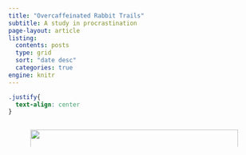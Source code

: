 ```yaml
---
title: "Overcaffeinated Rabbit Trails"
subtitle: A study in procrastination
page-layout: article
listing:
  contents: posts
  type: grid
  sort: "date desc"
  categories: true
engine: knitr
---
```


```css
.justify{
  text-align: center
}
```

::: columns
::: {.column width="5%"}
:::

::: {.column width="90%"}
![](images/RabbitTrails.jpg){width="100%"}
:::

::: {.column width="5%"}
:::
:::

#### 
